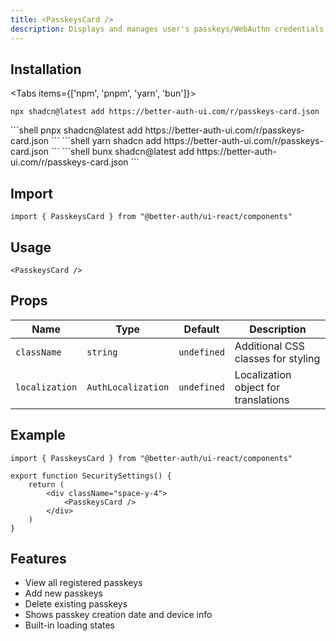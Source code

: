 ```yaml
---
title: <PasskeysCard />
description: Displays and manages user's passkeys/WebAuthn credentials
---
```


## Installation

<Tabs items={['npm', 'pnpm', 'yarn', 'bun']}>
  <Tab value="npm">
  ```shell
  npx shadcn@latest add https://better-auth-ui.com/r/passkeys-card.json
  ```
  </Tab>
  <Tab value="pnpm">
  ```shell
  pnpx shadcn@latest add https://better-auth-ui.com/r/passkeys-card.json
  ```
  </Tab>
  <Tab value="yarn">
  ```shell
  yarn shadcn add https://better-auth-ui.com/r/passkeys-card.json
  ```
  </Tab>
  <Tab value="bun">
  ```shell
  bunx shadcn@latest add https://better-auth-ui.com/r/passkeys-card.json
  ```
  </Tab>
</Tabs>


## Import

```tsx
import { PasskeysCard } from "@better-auth/ui-react/components"
```

## Usage

```tsx
<PasskeysCard />
```

## Props

| Name          | Type                       | Default     | Description                                |
|---------------|----------------------------|-------------|--------------------------------------------|
| `className`   | `string`                   | `undefined` | Additional CSS classes for styling         |
| `localization`| `AuthLocalization`         | `undefined` | Localization object for translations       |

## Example

```tsx
import { PasskeysCard } from "@better-auth/ui-react/components"

export function SecuritySettings() {
    return (
        <div className="space-y-4">
            <PasskeysCard />
        </div>
    )
}
```

## Features

- View all registered passkeys
- Add new passkeys
- Delete existing passkeys
- Shows passkey creation date and device info
- Built-in loading states
